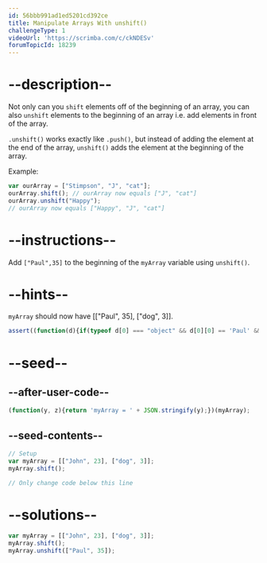```yaml
---
id: 56bbb991ad1ed5201cd392ce
title: Manipulate Arrays With unshift()
challengeType: 1
videoUrl: 'https://scrimba.com/c/ckNDESv'
forumTopicId: 18239
---
```


# --description--

Not only can you `shift` elements off of the beginning of an array, you can also `unshift` elements to the beginning of an array i.e. add elements in front of the array.

`.unshift()` works exactly like `.push()`, but instead of adding the element at the end of the array, `unshift()` adds the element at the beginning of the array.

Example:

```js
var ourArray = ["Stimpson", "J", "cat"];
ourArray.shift(); // ourArray now equals ["J", "cat"]
ourArray.unshift("Happy");
// ourArray now equals ["Happy", "J", "cat"]
```

# --instructions--

Add `["Paul",35]` to the beginning of the `myArray` variable using `unshift()`.

# --hints--

`myArray` should now have \[["Paul", 35], ["dog", 3]].

```js
assert((function(d){if(typeof d[0] === "object" && d[0][0] == 'Paul' && d[0][1] === 35 && d[1][0] != undefined && d[1][0] == 'dog' && d[1][1] != undefined && d[1][1] == 3){return true;}else{return false;}})(myArray));
```

# --seed--

## --after-user-code--

```js
(function(y, z){return 'myArray = ' + JSON.stringify(y);})(myArray);
```

## --seed-contents--

```js
// Setup
var myArray = [["John", 23], ["dog", 3]];
myArray.shift();

// Only change code below this line
```

# --solutions--

```js
var myArray = [["John", 23], ["dog", 3]];
myArray.shift();
myArray.unshift(["Paul", 35]);
```
